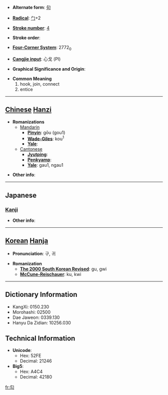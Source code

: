 * '''Alternate form''': [[句]]

* '''[[Wiktionary:Chinese radical index| Radical]]''': [[Wiktionary:Chinese radical index 勹|勹]]+2

* '''[[Wiktionary:Chinese total strokes index|Stroke number]]''': [[Wiktionary:Chinese total strokes index 4|4]]

* '''Stroke order''': 

* '''[[Wiktionary:Chinese four corner index|Four-Corner System]]''': 2772<sub>0</sub>

* '''[[Wiktionary:Chinese Cangjie index|Cangjie input]]''': 心戈 (PI)

* '''Graphical Significance and Origin''': 

* '''Common Meaning'''
*#hook, join, connect
*# entice


----

== [[Chinese]] [[Hanzi]] ==

* '''Romanizations'''
** [[Mandarin]]
*** '''[[Pinyin]]''': gōu (gou1)
*** '''[[Wade-Giles]]''': kou<sup>1</sup>
*** '''[[Yale]]''': 
**[[Cantonese]]
***'''[[Jyutping]]''':
***'''[[Penkyamp]]''': 
***'''[[Yale]]''': gau1, ngau1

* '''Other info''': 

----

==Japanese==
===[[Kanji]]===
{{kanji|on readings=[[こう]] (kō)
|kun readings=[[のぞく]] (nozoku), [[まがる]] (magaru), [[かぎ]] (kagi)
}}

* '''Other info''':  

----

== [[Korean]] [[Hanja]] ==

* '''Pronunciation''': 구, 귀

* '''Romanization'''
** '''[[The 2000 South Korean Revised Romanization|The 2000 South Korean Revised]]''': gu, gwi
** '''[[McCune-Reischauer]]''': ku, kwi

----

== Dictionary Information ==

* KangXi: 0150.230
* Morohashi: 02500
* Dae Jaweon: 0339.130
* Hanyu Da Zidian: 10256.030

== Technical Information ==

* '''Unicode''':
** Hex: 52FE
** Decimal: 21246
* '''Big5''':
** Hex: A4C4
** Decimal: 42180

[[fr:勾]]